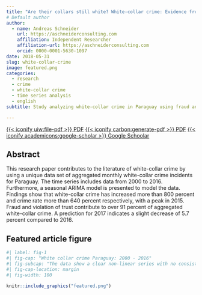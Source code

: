 ```yaml
---
title: "Are their collars still white? White-collar crime: Evidence from Paraguay 2000 - 2016"
# Default author
author:
  - name: Andreas Schneider
    url: https://aschneiderconsulting.com
    affiliation: Independent Researcher
    affiliation-url: https://aschneiderconsulting.com
    orcid: 0000-0001-5630-1097
date: 2018-05-31
slug: white-collar-crime
image: featured.png
categories:
  - research 
  - crime
  - white-collar crime
  - time series analysis
  - english
subtitle: Study analyzing white-collar crime in Paraguay using fraud and violation of trust cases.

---
```


[{{< iconify uiw:file-pdf >}} PDF](http://www.iiass.com/index.php?option=com_content&view=article&id=1079){.btn .btn-outline-primary}
[{{< iconify carbon:generate-pdf >}} PDF](http://www.iiass.com/pdf/IIASS-2018-no2-art7.pdf){.btn .btn-outline-primary}
[{{< iconify academicons:google-scholar >}} Google Schoolar](https://scholar.google.com/citations?view_op=view_citation&hl=en&user=SfuAT-QAAAAJ&sortby=pubdate&citation_for_view=SfuAT-QAAAAJ:9yKSN-GCB0IC){.btn .btn-outline-primary}



## Abstract


This research paper contributes to the literature of white-collar crime by using a unique data set of aggregated monthly white-collar crime incidents for Paraguay. The time series includes data from 2000 to 2016. Furthermore, a seasonal ARIMA model is presented to model the data. Findings show that white-collar crime has increased more than 800 percent and crime rate more than 640 percent respectively, with a peak in 2015. Fraud and violation of trust contribute to over 91 percent of aggregated white-collar crime. A prediction for 2017 indicates a slight decrease of 5.7 percent compared to 2016.


## Featured article figure


```r
#| label: fig-1
#| fig-cap: "White collar crime Paraguay: 2000 - 2016"
#| fig-subcap: "The data show a clear non-linear series with no consistent trend."
#| fig-cap-location: margin
#| fig-width: 100

knitr::include_graphics("featured.png")
```

